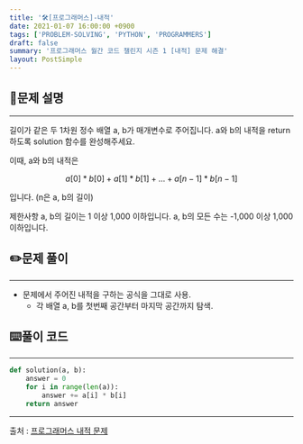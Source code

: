 ```yaml
---
title: '🛠️[프로그래머스]-내적'
date: 2021-01-07 16:00:00 +0900
tags: ['PROBLEM-SOLVING', 'PYTHON', 'PROGRAMMERS']
draft: false
summary: '프로그래머스 월간 코드 챌린지 시즌 1 [내적] 문제 해결'
layout: PostSimple
---
```

## 📖문제 설명
---
길이가 같은 두 1차원 정수 배열 a, b가 매개변수로 주어집니다. a와 b의 내적을 return 하도록 solution 함수를 완성해주세요.

이때, a와 b의 내적은 
    
$$a[0]*b[0] + a[1]*b[1] + ... + a[n-1]*b[n-1]$$ 

입니다. (n은 a, b의 길이)

제한사항
a, b의 길이는 1 이상 1,000 이하입니다.
a, b의 모든 수는 -1,000 이상 1,000 이하입니다.

## ✏️문제 풀이
---
- 문제에서 주어진 내적을 구하는 공식을 그대로 사용.
  - 각 배열 a, b를 첫번째 공간부터 마지막 공간까지 탐색.

## ⌨️풀이 코드
---
```python
def solution(a, b):
    answer = 0
    for i in range(len(a)):
        answer += a[i] * b[i]
    return answer
```
-----
출처 : [프로그래머스 내적 문제](https://programmers.co.kr/learn/courses/30/lessons/70128)